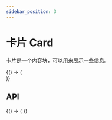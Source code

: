 ```yaml
---
sidebar_position: 3
---
```



# 卡片 Card

卡片是一个内容块，可以用来展示一些信息。


<BrowserOnly>
  {() => (<ThemeProvider>
    <Grid yGap={16} cols={1}>
      <CodeBlock title="基础"
                 code={String(BasicCode)}>
        <Basic />
      </CodeBlock>
      <CodeBlock title="尺寸"
                 description={'卡片有 `tiny`、`small`、`default`、`large` 尺寸。'}
                 code={String(SizeCode)}>
        <Size />
      </CodeBlock>
      <CodeBlock title="头部扩展"
                 code={String(ExtraCode)}>
        <Extra />
      </CodeBlock>
      <CodeBlock title="底部扩展"
                 code={String(FooterCode)}>
        <Footer />
      </CodeBlock>
    </Grid>
  </ThemeProvider>)}
</BrowserOnly>

## API
<BrowserOnly>
  {() => (
    <ThemeProvider>
      <Api />
    </ThemeProvider>
  )}
</BrowserOnly>
